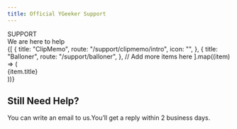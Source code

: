 ```yaml
---
title: Official YGeeker Support
---
```



<section className="flex min-h-[40vh] w-full flex-col items-center justify-center text-center font-koulen">
	<div>SUPPORT</div>
	<div className="text-[56px] leading-[1.07143]">We are here to help</div>
</section>
<section className="flex justify-center px-4 sm:px-0">
	<div className="grid w-[976px] grid-cols-2 gap-4 py-2 md:grid-cols-4">
		{[
			{
				title: "ClipMemo",
				route: "/support/clipmemo/intro",
				icon: "",
			},
			{
				title: "Balloner",
				route: "/support/balloner",
			},
			// Add more items here
		].map((item) => (
			<Link key={item.route} href={item.route}>
				<div className="flex h-full w-full flex-col overflow-hidden rounded-2xl bg-white shadow-2xl">
					<div className="aspect-square w-full">
						<img className=""></img>
					</div>
					<div className="w-full bg-green-800 px-1 py-4 text-center text-white">
						{item.title}
					</div>
				</div>
			</Link>
		))}
	</div>
</section>
<section className="mt-10 flex justify-center bg-blue-400 p-12 text-white">
	<div className="max-w-[900px] text-center">
		<h2 className="mb-4 text-3xl">Still Need Help?</h2>
		<div>
			You can write an email to us.You’ll get a reply within 2 business
			days.
		</div>
	</div>
</section>
